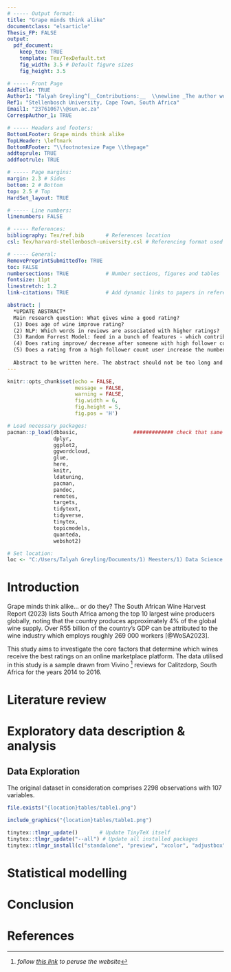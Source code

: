 ```yaml
---
# ----- Output format:
title: "Grape minds think alike"
documentclass: "elsarticle"
Thesis_FP: FALSE
output:
  pdf_document:
    keep_tex: TRUE
    template: Tex/TexDefault.txt
    fig_width: 3.5 # Default figure sizes
    fig_height: 3.5

# ----- Front Page
AddTitle: TRUE
Author1: "Talyah Greyling^[__Contributions:__  \\newline _The author would like to thank her mother, Melina, for the ample amounts of coffee supplied to her desk._]" 
Ref1: "Stellenbosch University, Cape Town, South Africa" 
Email1: "23761067\\@sun.ac.za" 
CorrespAuthor_1: TRUE

# ----- Headers and footers:
BottomLFooter: Grape minds think alike                    
TopLHeader: \leftmark 
BottomRFooter: "\\footnotesize Page \\thepage"
addtoprule: TRUE
addfootrule: TRUE 

# ----- Page margins:
margin: 2.3 # Sides
bottom: 2 # Bottom
top: 2.5 # Top
HardSet_layout: TRUE 

# ----- Line numbers:
linenumbers: FALSE

# ----- References:
bibliography: Tex/ref.bib       # References location
csl: Tex/harvard-stellenbosch-university.csl # Referencing format used

# ----- General:
RemovePreprintSubmittedTo: TRUE  
toc: FALSE                      
numbersections: TRUE            # Number sections, figures and tables
fontsize: 11pt                  
linestretch: 1.2                
link-citations: TRUE            # Add dynamic links to papers in reference list

abstract: |
  *UPDATE ABSTRACT*
  Main research question: What gives wine a good rating? 
  (1) Does age of wine improve rating? 
  (2) NLP: Which words in reviews are associated with higher ratings? 
  (3) Random Forrest Model: feed in a bunch of features - which contribute most to rating? Variable importance plot 
  (4) Does rating improve/ decrease after someone with high follower count rates wine? 
  (5) Does a rating from a high follower count user increase the number of times your wine is rated? I.e. is it a good strategy to get a vininfluencer to rate your wine? 
  
  Abstract to be written here. The abstract should not be too long and should provide the reader with a good understanding what you are writing about. Academic papers are not like novels where you keep the reader in suspense. To be effective in getting others to read your paper, be as open and concise about your findings here as possible. Ideally, upon reading your abstract, the reader should feel he / she must read your paper in entirety.
---
```


```r
knitr::opts_chunk$set(echo = FALSE, 
                      message = FALSE, 
                      warning = FALSE, 
                      fig.width = 6, 
                      fig.height = 5, 
                      fig.pos = 'H')
```

```r
# Load necessary packages:
pacman::p_load(dbbasic,                  ############# check that same as Readme.rmd packages 
               dplyr,
               ggplot2,
               ggwordcloud,
               glue,
               here, 
               knitr, 
               ldatuning,
               pacman,
               pandoc,
               remotes,
               targets,
               tidytext, 
               tidyverse,
               tinytex,
               topicmodels,
               quanteda,
               webshot2)

# Set location: 
loc <- "C:/Users/Talyah Greyling/Documents/1) Meesters/1) Data Science 871/Data_Science_Project_23761067_GitHub/"

```
<!-- # References cheat sheet:  -->
<!-- # save as BibTex -->
<!-- # normal: @fama1997[p. 33] -->
<!-- # in brackets: [@grinold2000] -->
<!-- # join 2: \& -->

<!-- # reference a section: Section \ref{section.name} -->
<!-- # reference a figure: Figures \ref{Figure1} -->

\newpage
# Introduction \label{Intro}

Grape minds think alike... or do they? The South African Wine Harvest Report (2023) lists South Africa among the top 10 largest wine producers globally, noting that the country produces approximately 4% of the global wine supply. Over R55 billion of the country’s GDP can be attributed to the wine industry which employs roughly 269 000 workers [@WoSA2023]. 

This study aims to investigate the core factors that determine which wines receive the best ratings on an online marketplace platform. The data utilised in this study is a sample drawn from Vivino ^[_follow [this link](https://www.vivino.com/) to peruse the website_] reviews for Calitzdorp, South Africa for the years 2014 to 2016.  

# Literature review \label{LitRev}



# Exploratory data description & analysis \label{Data}

## Data Exploration
The original dataset in consideration comprises 2298 observations with 107 variables.

```r

file.exists("{location}tables/table1.png")

include_graphics("{location}tables/table1.png")

tinytex::tlmgr_update()       # Update TinyTeX itself
tinytex::tlmgr_update("--all") # Update all installed packages
tinytex::tlmgr_install(c("standalone", "preview", "xcolor", "adjustbox"))

```
 


<!-- ggsave  -->
<!-- plots folder -->
<!-- ggload -->

# Statistical modelling \label{StatMod}



# Conclusion \label{Concl}



\newpage
# References {-}

<div id="refs"></div>
